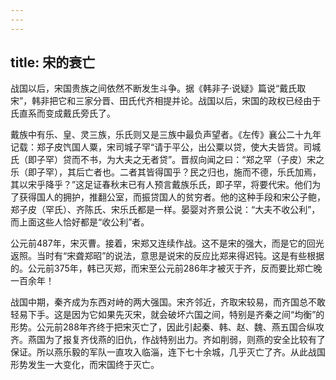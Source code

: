 ```yaml
---
---
---
```

title: 宋的衰亡
---



战国以后，宋国贵族之间依然不断发生斗争。据《韩非子·说疑》篇说“戴氏取宋”，韩非把它和三家分晋、田氏代齐相提并论。战国以后，宋国的政权已经由于氏直系而变成戴氏旁氏了。

戴族中有乐、皇、灵三族，乐氏则又是三族中最负声望者。《左传》襄公二十九年记载：郑子皮饩国人粟，宋司城子罕“请于平公，出公粟以贷，使大夫皆贷。司城氏（即子罕）贷而不书，为大夫之无者贷”。晋叔向闻之曰：“郑之罕（子皮）宋之乐（即子罕），其后亡者也。二者其皆得国乎？民之归也，施而不德，乐氏加焉，其以宋乎降乎？”这足证春秋末已有人预言戴族乐氏，即子罕，将要代宋。他们为了获得国人的拥护，推翻公室，而振贷国人的贫穷者。他的这种手段和宋公子鲍，郑子皮（罕氏）、齐陈氏、宋乐氏都是一样。晏婴对齐景公说：“大夫不收公利”，而上面这些人恰好都是“收公利”者。

公元前487年，宋灭曹。接着，宋郑又连续作战。这不是宋的强大，而是它的回光返照。当时有“宋聋郑昭”的说法，意思是说宋的反应比郑来得迟钝。这是有些根据的。公元前375年，韩已灭郑，而宋至公元前286年才被灭于齐，反而要比郑亡晚一百余年！

战国中期，秦齐成为东西对峙的两大强国。宋齐邻近，齐取宋较易，而齐国总不敢轻易下手。这是因为它如果先灭宋，就会破坏六国之间，特别是齐秦之间“均衡”的形势。公元前288年齐终于把宋灭亡了，因此引起秦、韩、赵、魏、燕五国合纵攻齐。燕国为了报复齐伐燕的旧仇，作战特别出力。齐如削弱，则燕的安全比较有了保证。所以燕乐毅的军队一直攻入临淄，连下七十余城，几乎灭亡了齐。从此战国形势发生一大变化，而宋国终于灭亡。